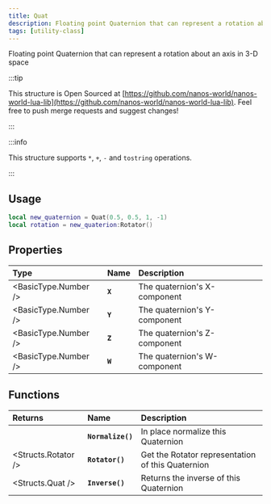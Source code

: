 ```yaml
---
title: Quat
description: Floating point Quaternion that can represent a rotation about an axis in 3-D space
tags: [utility-class]
---
```



Floating point Quaternion that can represent a rotation about an axis in 3-D space


:::tip

This structure is Open Sourced at [https://github.com/nanos-world/nanos-world-lua-lib](https://github.com/nanos-world/nanos-world-lua-lib). Feel free to push merge requests and suggest changes!

:::

:::info

This structure supports `*`, `+`, `-` and `tostring` operations.

:::

## Usage

```lua
local new_quaternion = Quat(0.5, 0.5, 1, -1)
local rotation = new_quaterion:Rotator()
```

## Properties

| **Type** | **Name** | **Description** |
| :--- | :--- | :--- |
| <BasicType.Number /> | **`X`** | The quaternion's X-component |
| <BasicType.Number /> | **`Y`** | The quaternion's Y-component |
| <BasicType.Number /> | **`Z`** | The quaternion's Z-component |
| <BasicType.Number /> | **`W`** | The quaternion's W-component |

## Functions

| **Returns** | **Name** | **Description** |
| :--- | :--- | :--- |
|  | **`Normalize()`** | In place normalize this Quaternion |
| <Structs.Rotator /> | **`Rotator()`** | Get the Rotator representation of this Quaternion |
| <Structs.Quat /> | **`Inverse()`** | Returns the inverse of this Quaternion |

